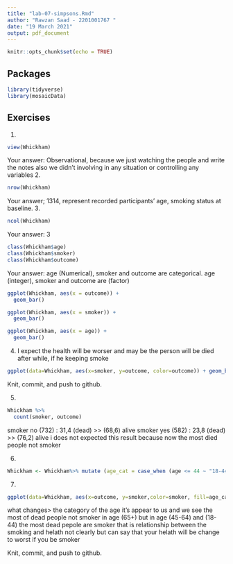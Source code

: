 ```yaml
---
title: "lab-07-simpsons.Rmd"
author: "Rawzan Saad - 2201001767 "
date: "19 March 2021"
output: pdf_document
---
```


```r
knitr::opts_chunk$set(echo = TRUE)
```

## Packages

```r
library(tidyverse) 
library(mosaicData)
```


## Exercises


1.  
```r
view(Whickham)
```
    
Your answer:
Observational, because we just watching the people and write the notes also we didn't involving in any situation or controlling any variables
2.  
```r
nrow(Whickham)
```

Your answer;
1314, represent recorded participants' age, smoking status at baseline. 
3.  

```r
ncol(Whickham)
```

Your answer: 
3



```r
class(Whickham$age)
class(Whickham$smoker)
class(Whickham$outcome)
```

Your answer: 
age (Numerical), smoker and outcome are categorical.
age (integer), smoker and outcome are (factor)


```r
ggplot(Whickham, aes(x = outcome)) +
  geom_bar()
```


```r
ggplot(Whickham, aes(x = smoker)) +
  geom_bar()
```

```r
ggplot(Whickham, aes(x = age)) +
  geom_bar()
```


4. 
I expect the health will be worser and may be the person will be died after while, if he keeping smoke


```r
ggplot(data=Whickham, aes(x=smoker, y=outcome, color=outcome)) + geom_bar(stat="identity")
```

Knit, commit, and push to github.

5. 

```r
Whickham %>%
  count(smoker, outcome) 

```
smoker no  (732) :   31,4 (dead) >> (68,6) alive
smoker yes (582) :   23,8 (dead) >> (76,2) alive
i does not expected this result because now the most died people not smoker

6.


```r
Whickham <- Whickham%>% mutate (age_cat = case_when (age <= 44 ~ "18-44", age > 44. & age <= 64 ~ "45-64", age > 64 ~ "65+"))
```

7. 

```r
ggplot(data=Whickham, aes(x=outcome, y=smoker,color=smoker, fill=age_cat)) + geom_bar(stat="identity") +facet_wrap(~age_cat)
```
what changes> the category of the age it's appear to us and we see the most of dead people not smoker in age (65+) but in age (45-64) and (18-44) the most dead pepole are smoker that is  relationship between the smoking and helath not clearly but can say that your helath will be change to worst if you be smoker

Knit, commit, and push to github.